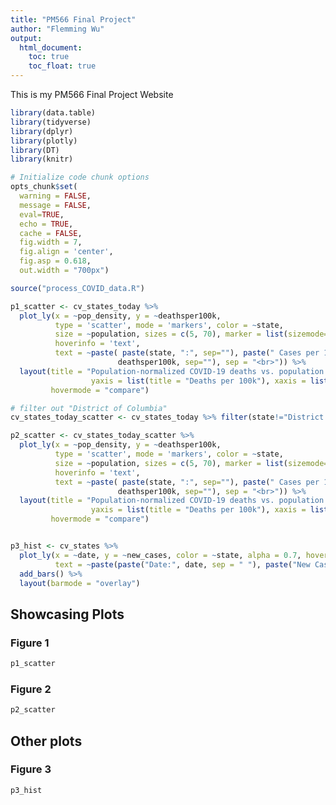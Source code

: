 ```yaml
---
title: "PM566 Final Project"
author: "Flemming Wu"
output:
  html_document:
    toc: true
    toc_float: true
---
```

This is my PM566 Final Project Website

```r
library(data.table)
library(tidyverse)
library(dplyr)
library(plotly)
library(DT)
library(knitr)
```


```r
# Initialize code chunk options
opts_chunk$set(
  warning = FALSE,
  message = FALSE,
  eval=TRUE,
  echo = TRUE,
  cache = FALSE,
  fig.width = 7, 
  fig.align = 'center',
  fig.asp = 0.618,
  out.width = "700px")
```


```r
source("process_COVID_data.R")
```

```r
p1_scatter <- cv_states_today %>% 
  plot_ly(x = ~pop_density, y = ~deathsper100k,
          type = 'scatter', mode = 'markers', color = ~state,
          size = ~population, sizes = c(5, 70), marker = list(sizemode='diameter', opacity=0.5),
          hoverinfo = 'text',
          text = ~paste( paste(state, ":", sep=""), paste(" Cases per 100k: ", per100k, sep="") , paste(" Deaths per 100k: ",
                        deathsper100k, sep=""), sep = "<br>")) %>%
  layout(title = "Population-normalized COVID-19 deaths vs. population density",
                  yaxis = list(title = "Deaths per 100k"), xaxis = list(title = "Population Density"),
         hovermode = "compare")

# filter out "District of Columbia"
cv_states_today_scatter <- cv_states_today %>% filter(state!="District of Columbia")

p2_scatter <- cv_states_today_scatter %>% 
  plot_ly(x = ~pop_density, y = ~deathsper100k,
          type = 'scatter', mode = 'markers', color = ~state,
          size = ~population, sizes = c(5, 70), marker = list(sizemode='diameter', opacity=0.5),
          hoverinfo = 'text',
          text = ~paste( paste(state, ":", sep=""), paste(" Cases per 100k: ", per100k, sep="") , paste(" Deaths per 100k: ",
                        deathsper100k, sep=""), sep = "<br>")) %>%
  layout(title = "Population-normalized COVID-19 deaths vs. population density",
                  yaxis = list(title = "Deaths per 100k"), xaxis = list(title = "Population Density"),
         hovermode = "compare")


p3_hist <- cv_states %>%
  plot_ly(x = ~date, y = ~new_cases, color = ~state, alpha = 0.7, hoverinfo = "text", 
          text = ~paste(paste("Date:", date, sep = " "), paste("New Cases:", new_cases, sep = " "))) %>%
  add_bars() %>%
  layout(barmode = "overlay")
```

## Showcasing Plots {.tabset}

### Figure 1

```r
p1_scatter
```

### Figure 2

```r
p2_scatter
```

## {-}

## Other plots {.tabset}

### Figure 3

```r
p3_hist
```

